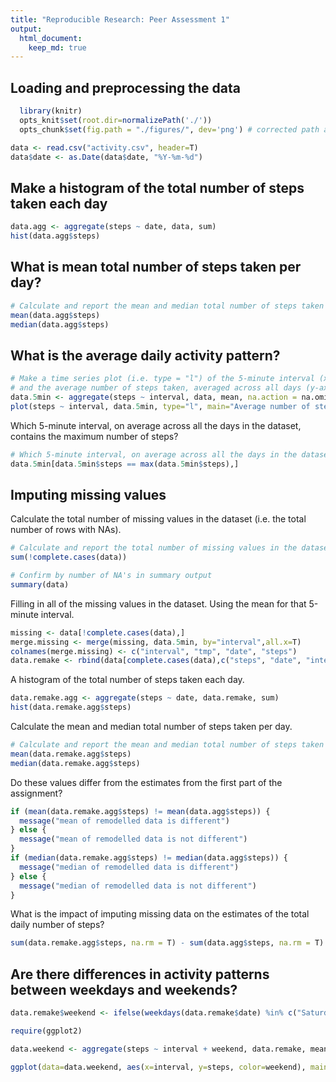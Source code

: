 ```yaml
---
title: "Reproducible Research: Peer Assessment 1"
output: 
  html_document:
    keep_md: true
---
```



## Loading and preprocessing the data

```r
  library(knitr)
  opts_knit$set(root.dir=normalizePath('./'))
  opts_chunk$set(fig.path = "./figures/", dev='png') # corrected path and added dev
```

``` r
data <- read.csv("activity.csv", header=T)
data$date <- as.Date(data$date, "%Y-%m-%d")
```

## Make a histogram of the total number of steps taken each day

``` r
data.agg <- aggregate(steps ~ date, data, sum)
hist(data.agg$steps)
``` 

## What is mean total number of steps taken per day?

``` r
# Calculate and report the mean and median total number of steps taken per day
mean(data.agg$steps)
median(data.agg$steps)
``` 

## What is the average daily activity pattern?

``` r
# Make a time series plot (i.e. type = "l") of the 5-minute interval (x-axis) 
# and the average number of steps taken, averaged across all days (y-axis)
data.5min <- aggregate(steps ~ interval, data, mean, na.action = na.omit)
plot(steps ~ interval, data.5min, type="l", main="Average number of steps taken", sub="5-minute interval, averaged across all days")
``` 

Which 5-minute interval, on average across all the days in the dataset, contains the maximum number of steps?

``` r
# Which 5-minute interval, on average across all the days in the dataset, contains the maximum number of steps?
data.5min[data.5min$steps == max(data.5min$steps),]
``` 

## Imputing missing values

Calculate the total number of missing values in the dataset (i.e. the total number of rows with NAs).

``` r
# Calculate and report the total number of missing values in the dataset (i.e. the total number of rows with NAs)
sum(!complete.cases(data))

# Confirm by number of NA's in summary output
summary(data)
``` 

Filling in all of the missing values in the dataset.
Using the mean for that 5-minute interval.

``` r
missing <- data[!complete.cases(data),]
merge.missing <- merge(missing, data.5min, by="interval",all.x=T)
colnames(merge.missing) <- c("interval", "tmp", "date", "steps")
data.remake <- rbind(data[complete.cases(data),c("steps", "date", "interval")], merge.missing[,c("steps", "date", "interval")])
``` 

A histogram of the total number of steps taken each day. 

``` r
data.remake.agg <- aggregate(steps ~ date, data.remake, sum)
hist(data.remake.agg$steps)
``` 

Calculate the mean and median total number of steps taken per day.
``` r
# Calculate and report the mean and median total number of steps taken per day
mean(data.remake.agg$steps)
median(data.remake.agg$steps)
``` 

Do these values differ from the estimates from the first part of the assignment?
``` r
if (mean(data.remake.agg$steps) != mean(data.agg$steps)) {
  message("mean of remodelled data is different")
} else {
  message("mean of remodelled data is not different")
}
if (median(data.remake.agg$steps) != median(data.agg$steps)) {
  message("median of remodelled data is different")
} else {
  message("median of remodelled data is not different")
}
``` 

What is the impact of imputing missing data on the estimates of the total daily number of steps?
``` r
sum(data.remake.agg$steps, na.rm = T) - sum(data.agg$steps, na.rm = T)
``` 




## Are there differences in activity patterns between weekdays and weekends?

``` r
data.remake$weekend <- ifelse(weekdays(data.remake$date) %in% c("Saturday", "Sunday"), "weekend", "weekday")

require(ggplot2)

data.weekend <- aggregate(steps ~ interval + weekend, data.remake, mean, na.action = na.omit)

ggplot(data=data.weekend, aes(x=interval, y=steps, color=weekend), main="Average number of steps taken") + facet_wrap(~weekend) + geom_line()

``` 

